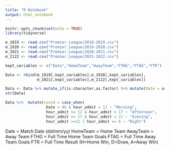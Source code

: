 ```yaml
---
title: "R Notebook"
output: html_notebook
---
```


```r
knitr::opts_chunk$set(echo = TRUE)
library(tidyverse)
```

```r
m_1819 <- read.csv("Premier_League/2018-2019.csv")
m_1920 <- read.csv("Premier_League/2019-2020.csv")
m_2021 <- read.csv("Premier_League/2020-2021.csv")
m_2122 <- read.csv("Premier_League/2021-2022.csv")

kept_variables <- c("Date","HomeTeam","AwayTeam","FTHG","FTAG","FTR")

Data <- rbind(m_1819[,kept_variables],m_1920[,kept_variables],
              m_2021[,kept_variables],m_2122[,kept_variables])

Data <- Data %>% mutate_if(is.character,as.factor) %>% mutate(Date = as.Date(Date,format="%d/%m/%Y"))
str(Data)

Data %>%  mutate(covid = case_when(
                  Date > 06 & hour_admit < 12 ~ "Morning",
                  hour_admit >= 12 & hour_admit < 17 ~ "Afternoon",
                  hour_admit >= 17 & hour_admit < 21 ~ "Evening",
                  hour_admit >=21 | hour_admit <= 6 ~ "Night")
```

Date = Match Date (dd/mm/yy)
HomeTeam = Home Team
AwayTeam = Away Team
FTHG = Full Time Home Team Goals
FTAG = Full Time Away Team Goals
FTR = Full Time Result (H=Home Win, D=Draw, A=Away Win)